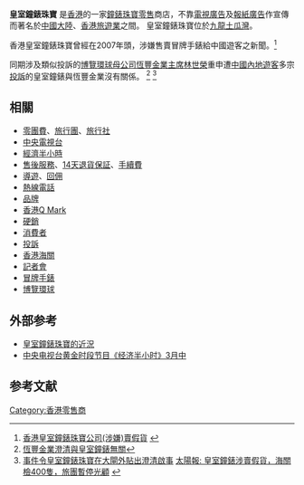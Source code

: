 '''皇室鐘錶珠寶''' 是[[香港|香港]]的一家[[鐘錶|鐘錶]][[珠寶|珠寶]][[零售|零售]]商店，不靠[[電視廣告|電視廣告]]及[[報紙|報紙]][[廣告|廣告]]作宣傳而著名於[[中國大陸|中國大陸]]、[[香港旅遊業|香港旅遊業]]之間。 皇室鐘錶珠寶位於[[九龍|九龍]][[土瓜灣|土瓜灣]]。

香港皇室鐘錶珠寶曾經在2007年頭，涉嫌售賣冒牌手錶給中國遊客之新聞。<ref>[http://travel.21cn.com/news/tousu/2007/02/15/3119284.shtml 香港皇室鐘錶珠寶公司(涉嫌)賣假貨] {{Wayback|url=http://travel.21cn.com/news/tousu/2007/02/15/3119284.shtml |date=20070222114653 }}</ref> 

同期涉及類似投訴的[[博覽環球|博覽環球]][[母公司|母公司]][[恆豐金業|恆豐金業]][[主席|主席]][[林世榮|林世榮]]重申遭[[中國內地|中國內地]][[遊客|遊客]]多宗[[投訴|投訴]]的皇室鐘錶與恆豐金業沒有關係。 <ref>[http://watch.clii.com.cn/news/show.asp?showid=155375 恆豐金業澄清與皇室鐘錶無關]{{Dead link|date=2018年6月 |bot=InternetArchiveBot |fix-attempted=no }}</ref> <ref>[http://trans.wenweipo.com/gb/paper.wenweipo.com/2007/04/12/HK0704120043.htm 事件令皇室鐘錶珠寶在大閘外貼出澄清啟事] {{Wayback|url=http://trans.wenweipo.com/gb/paper.wenweipo.com/2007/04/12/HK0704120043.htm |date=20070706213327 }} [http://the-sun.on.cc/channels/news/20070406/20070406022038_0000.html 太陽報: 皇室鐘錶涉賣假貨，海關檢400隻，旅團暫停光顧] {{Wayback|url=http://the-sun.on.cc/channels/news/20070406/20070406022038_0000.html |date=20070510135346 }}</ref>

==相關==
* [[零團費|零團費]]、[[旅行團|旅行團]]、[[旅行社|旅行社]]
* [[中国中央电视台|中央電視台]]
* [[經濟半小時|經濟半小時]]
* [[售後服務|售後服務]]、[[14天退貨保証|14天退貨保証]]、[[手續費|手續費]]
* [[導遊|導遊]]、[[回佣|回佣]]
* [[熱線電話|熱線電話]]
* [[品牌|品牌]]
* [[香港Q_Mark|香港Q Mark]]
* [[硬銷|硬銷]]
* [[消費者|消費者]]
* [[投訴|投訴]]
* [[香港海關|香港海關]]
* [[記者會|記者會]]
* [[冒牌|冒牌]][[手錶|手錶]]
* [[博覽環球|博覽環球]]

==外部参考==
* [http://the-sun.on.cc/channels/news/20070406/20070406022038_0000.html 皇室鐘錶珠寶的近況] {{Wayback|url=http://the-sun.on.cc/channels/news/20070406/20070406022038_0000.html |date=20070510135346 }}
* [http://www.mhwh.com/shzx-content.asp?id=6681&lm=shzx 中央电视台黄金时段节目《经济半小时》3月中] {{Wayback|url=http://www.mhwh.com/shzx-content.asp?id=6681&lm=shzx |date=20070928121251 }}

==参考文献==
<references />

{{HK-corp-stub}}

[[Category:香港零售商|Category:香港零售商]]